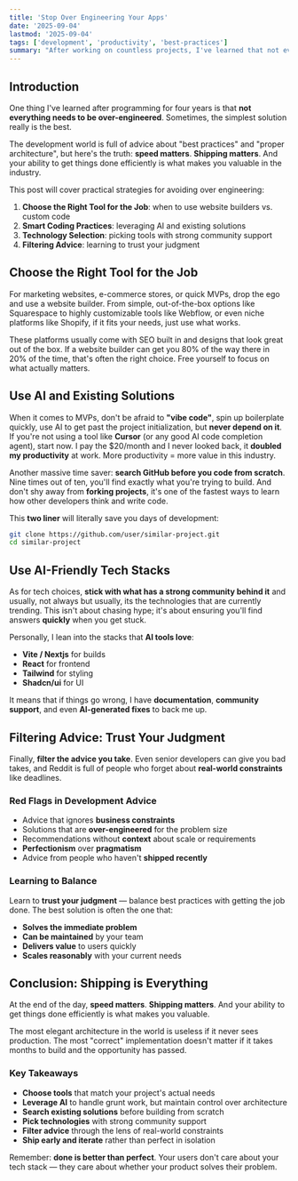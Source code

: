 ```yaml
---
title: 'Stop Over Engineering Your Apps'
date: '2025-09-04'
lastmod: '2025-09-04'
tags: ['development', 'productivity', 'best-practices']
summary: "After working on countless projects, I've learned that not everything needs to be over-engineered. Sometimes the simplest solution really is the best."
---
```


## Introduction

One thing I've learned after programming for four years is that **not everything needs to be over-engineered**. Sometimes, the simplest solution really is the best.

The development world is full of advice about "best practices" and "proper architecture", but here's the truth: **speed matters**. **Shipping matters**. And your ability to get things done efficiently is what makes you valuable in the industry.

This post will cover practical strategies for avoiding over engineering:

1. **Choose the Right Tool for the Job**: when to use website builders vs. custom code
2. **Smart Coding Practices**: leveraging AI and existing solutions
3. **Technology Selection**: picking tools with strong community support
4. **Filtering Advice**: learning to trust your judgment

## Choose the Right Tool for the Job

For marketing websites, e-commerce stores, or quick MVPs, drop the ego and use a website builder. From simple, out-of-the-box options like Squarespace to highly customizable tools like Webflow, or even niche platforms like Shopify, if it fits your needs, just use what works.

These platforms usually come with SEO built in and designs that look great out of the box. If a website builder can get you 80% of the way there in 20% of the time, that's often the right choice. Free yourself to focus on what actually matters.

## Use AI and Existing Solutions

When it comes to MVPs, don't be afraid to **"vibe code"**, spin up boilerplate quickly, use AI to get past the project initialization, but **never depend on it**. If you're not using a tool like **Cursor** (or any good AI code completion agent), start now. I pay the $20/month and I never looked back, it **doubled my productivity** at work. More productivity = more value in this industry.

Another massive time saver: **search GitHub before you code from scratch**. Nine times out of ten, you'll find exactly what you're trying to build. And don't shy away from **forking projects**, it's one of the fastest ways to learn how other developers think and write code.

This **two liner** will literally save you days of development:

```bash
git clone https://github.com/user/similar-project.git
cd similar-project
```

## Use AI-Friendly Tech Stacks

As for tech choices, **stick with what has a strong community behind it** and usually, not always but usually, its the technologies that are currently trending. This isn't about chasing hype; it's about ensuring you'll find answers **quickly** when you get stuck.

Personally, I lean into the stacks that **AI tools love**:

- **Vite / Nextjs** for builds
- **React** for frontend
- **Tailwind** for styling
- **Shadcn/ui** for UI

It means that if things go wrong, I have **documentation**, **community support**, and even **AI-generated fixes** to back me up.

## Filtering Advice: Trust Your Judgment

Finally, **filter the advice you take**. Even senior developers can give you bad takes, and Reddit is full of people who forget about **real-world constraints** like deadlines.

### Red Flags in Development Advice

- Advice that ignores **business constraints**
- Solutions that are **over-engineered** for the problem size
- Recommendations without **context** about scale or requirements
- **Perfectionism** over **pragmatism**
- Advice from people who haven't **shipped recently**

### Learning to Balance

Learn to **trust your judgment** — balance best practices with getting the job done. The best solution is often the one that:

- **Solves the immediate problem**
- **Can be maintained** by your team
- **Delivers value** to users quickly
- **Scales reasonably** with your current needs

## Conclusion: Shipping is Everything

At the end of the day, **speed matters**. **Shipping matters**. And your ability to get things done efficiently is what makes you valuable.

The most elegant architecture in the world is useless if it never sees production. The most "correct" implementation doesn't matter if it takes months to build and the opportunity has passed.

### Key Takeaways

- **Choose tools** that match your project's actual needs
- **Leverage AI** to handle grunt work, but maintain control over architecture
- **Search existing solutions** before building from scratch
- **Pick technologies** with strong community support
- **Filter advice** through the lens of real-world constraints
- **Ship early and iterate** rather than perfect in isolation

Remember: **done is better than perfect**. Your users don't care about your tech stack — they care about whether your product solves their problem.
